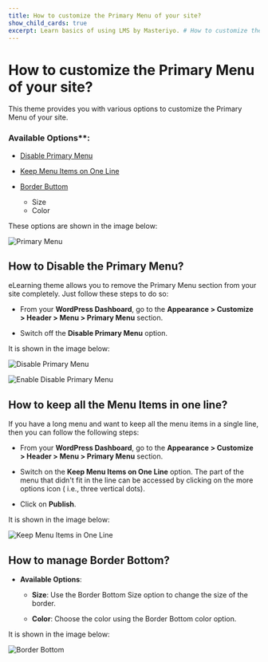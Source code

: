 ---
title: How to customize the Primary Menu of your site?
show_child_cards: true
excerpt: Learn basics of using LMS by Masteriyo. # How to customize the Primary Menu of your site.
---

# How to customize the Primary Menu of your site?

This theme provides you with various options to customize the Primary Menu of your site.

### Available Options**:

- [Disable Primary Menu](https://github.com/Masteriyo/masteriyo-docs/blob/elearning/700-elearning/500-customizer%5Bheader%5D/700-menu/100-primary-menu.mdx#how-to-disable-the-primary-menu)

- [Keep Menu Items on One Line](https://github.com/Masteriyo/masteriyo-docs/blob/elearning/700-elearning/500-customizer%5Bheader%5D/700-menu/100-primary-menu.mdx#how-to-keep-all-the-menu-items-in-one-line)

- [Border Buttom](https://github.com/Masteriyo/masteriyo-docs/blob/elearning/700-elearning/500-customizer%5Bheader%5D/700-menu/100-primary-menu.mdx#how-to-manage-border-bottom)
  - Size
  - Color

These options are shown in the image below:

![Primary Menu](https://user-images.githubusercontent.com/109593521/183561797-b525c435-5436-4782-97d6-5780c6bf707f.png)


## How to Disable the Primary Menu?

eLearning theme allows you to remove the Primary Menu section from your site completely. Just follow these steps to do so:

- From your **WordPress Dashboard**, go to the **Appearance > Customize > Header > Menu > Primary Menu** section.

- Switch off the **Disable Primary Menu** option.

It is shown in the image below:

![Disable Primary Menu](https://user-images.githubusercontent.com/109593521/183561665-188e9e91-a64f-4d93-a022-b1c4f0f403d9.png)

![Enable Disable Primary Menu](https://user-images.githubusercontent.com/109593521/183562044-0a2fc2b1-21c9-487b-8c30-cc204470d31c.png)


## How to keep all the Menu Items in one line?

If you have a long menu and want to keep all the menu items in a single line, then you can follow the following steps:

- From your **WordPress Dashboard**, go to the **Appearance > Customize > Header > Menu > Primary Menu** section.

- Switch on the **Keep Menu Items on One Line** option. The part of the menu that didn't fit in the line can be accessed by clicking on the more options icon ( i.e., three vertical dots).

- Click on **Publish**. 

It is shown in the image below:

![Keep Menu Items in One Line](https://user-images.githubusercontent.com/109593521/184626450-54ae0c36-9bc8-4699-acf9-0e7a26f0b725.png)


## How to manage Border Bottom?

- **Available Options**:

  - **Size**: Use the Border Bottom Size option to change the size of the border.

  - **Color**: Choose the color using the Border Bottom color option.

It is shown in the image below:

![Border Bottom ](https://user-images.githubusercontent.com/109593521/183562664-32609e05-8a79-43e0-be7e-36f1fcd2e8af.png)


